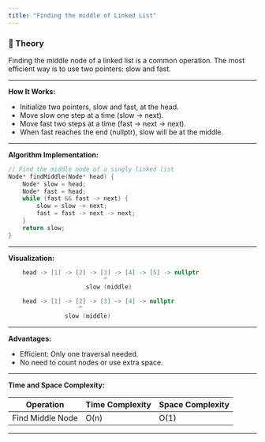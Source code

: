 ```yaml
---
title: "Finding the middle of Linked List"
---
```


### 📖 Theory

Finding the middle node of a linked list is a common operation. The most efficient way is to use two pointers: slow and fast.

---

**How It Works:**

- Initialize two pointers, slow and fast, at the head.
- Move slow one step at a time (slow -> next).
- Move fast two steps at a time (fast -> next -> next).
- When fast reaches the end (nullptr), slow will be at the middle.

---

**Algorithm Implementation:**

```cpp
// Find the middle node of a singly linked list
Node* findMiddle(Node* head) {
    Node* slow = head;
    Node* fast = head;
    while (fast && fast -> next) {
        slow = slow -> next;
        fast = fast -> next -> next;
    }
    return slow;
}
```

---

**Visualization:**

```cpp
    head -> [1] -> [2] -> [3] -> [4] -> [5] -> nullptr
                           ^
                      slow (middle)

    head -> [1] -> [2] -> [3] -> [4] -> nullptr
                    ^
                slow (middle)
```

---

**Advantages:**

- Efficient: Only one traversal needed.
- No need to count nodes or use extra space.

---

**Time and Space Complexity:**

| Operation         | Time Complexity | Space Complexity |
|-------------------|----------------|------------------|
| Find Middle Node  | O(n)           | O(1)             |

---